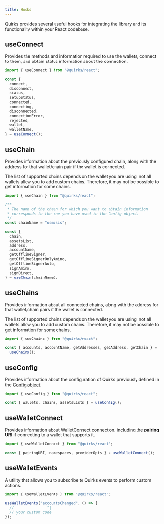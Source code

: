 ```yaml
---
title: Hooks
---
```


Quirks provides several useful hooks for integrating the library and its
functionality within your React codebase.

## useConnect

Provides the methods and information required to use the wallets, connect to them, and obtain status information about the connection.

```ts twoslash
import { useConnect } from "@quirks/react";

const {
  connect,
  disconnect,
  status,
  setupStatus,
  connected,
  connecting,
  disconnected,
  connectionError,
  rejected,
  wallet,
  walletName,
} = useConnect();
```

## useChain

Provides information about the previously configured chain, along with the address for that wallet/chain pair if the wallet is connected.

<Callout title="Note">
  The list of supported chains depends on the wallet you are using; not all
  wallets allow you to add custom chains. Therefore, it may not be possible to
  get information for some chains.
</Callout>

```ts twoslash
import { useChain } from "@quirks/react";

/**
 * The name of the chain for which you want to obtain information
 * corresponds to the one you have used in the Config object.
 */
const chainName = "osmosis";

const {
  chain,
  assetsList,
  address,
  accountName,
  getOfflineSigner,
  getOfflineSignerOnlyAmino,
  getOfflineSignerAuto,
  signAmino,
  signDirect,
} = useChain(chainName);
```

## useChains

Provides information about all connected chains, along with the address for that wallet/chain pairs if the wallet is connected.

<Callout title="Note">
  The list of supported chains depends on the wallet you are using; not all
  wallets allow you to add custom chains. Therefore, it may not be possible to
  get information for some chains.
</Callout>

```ts twoslash
import { useChains } from "@quirks/react";

const { accounts, accountName, getAddresses, getAddress, getChain } =
  useChains();
```

## useConfig

Provides information about the configuration of Quirks previously defined in the
[Config object](/docs/config).

```ts twoslash
import { useConfig } from "@quirks/react";

const { wallets, chains, assetsLists } = useConfig();
```

## useWalletConnect

Provides information about WalletConnect connection, including the
**pairing URI** if connecting to a wallet that supports it.

```ts twoslash
import { useWalletConnect } from "@quirks/react";

const { pairingURI, namespaces, providerOpts } = useWalletConnect();
```

## useWalletEvents

A utility that allows you to subscribe to Quirks events to perform custom actions.

```ts twoslash
import { useWalletEvents } from "@quirks/react";

useWalletEvents("accountsChanged", () => {
  //               ^|
  // your custom code
});
```
